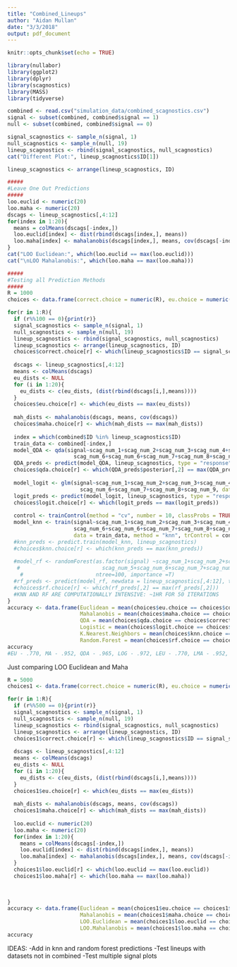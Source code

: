 ```yaml
---
title: "Combined_Lineups"
author: "Aidan Mullan"
date: "3/3/2018"
output: pdf_document
---
```


```r
knitr::opts_chunk$set(echo = TRUE)
```

```r
library(nullabor)
library(ggplot2)
library(dplyr)
library(scagnostics)
library(MASS)
library(tidyverse)

combined <- read.csv("simulation_data/combined_scagnostics.csv")
signal <- subset(combined, combined$signal == 1)
null <- subset(combined, combined$signal == 0)
```

```r
signal_scagnostics <- sample_n(signal, 1)
null_scagnostics <- sample_n(null, 19)
lineup_scagnostics <- rbind(signal_scagnostics, null_scagnostics)
cat("Different Plot:", lineup_scagnostics$ID[1])

lineup_scagnostics <- arrange(lineup_scagnostics, ID)
```

```r
#####
#Leave One Out Predictions
#####
loo.euclid <- numeric(20)
loo.maha <- numeric(20)
dscags <- lineup_scagnostics[,4:12]
for(index in 1:20){
  means = colMeans(dscags[-index,])
  loo.euclid[index] <- dist(rbind(dscags[index,], means))
  loo.maha[index] <- mahalanobis(dscags[index,], means, cov(dscags[-index,]))
}
cat("LOO Euclidean:", which(loo.euclid == max(loo.euclid)))
cat("\nLOO Mahalanobis:", which(loo.maha == max(loo.maha)))
```


```r
#####
#Testing all Prediction Methods
#####
R = 1000
choices <- data.frame(correct.choice = numeric(R), eu.choice = numeric(R), maha.choice = numeric(R), qda.choice = numeric(R), logit.choice = numeric(R), knn.choice = numeric(R), rf.choice = numeric(R))

for(r in 1:R){
  if (r%%100 == 0){print(r)}
  signal_scagnostics <- sample_n(signal, 1)
  null_scagnostics <- sample_n(null, 19)
  lineup_scagnostics <- rbind(signal_scagnostics, null_scagnostics)
  lineup_scagnostics <- arrange(lineup_scagnostics, ID)
  choices$correct.choice[r] <- which(lineup_scagnostics$ID == signal_scagnostics$ID)
  
  dscags <- lineup_scagnostics[,4:12]
  means <- colMeans(dscags)
  eu_dists <- NULL
  for (i in 1:20){
    eu_dists <- c(eu_dists, (dist(rbind(dscags[i,],means))))
  }
  choices$eu.choice[r] <- which(eu_dists == max(eu_dists))
  
  mah_dists <- mahalanobis(dscags, means, cov(dscags))
  choices$maha.choice[r] <- which(mah_dists == max(mah_dists))
  
  index = which(combined$ID %in% lineup_scagnostics$ID)
  train_data <- combined[-index,]
  model_QDA <- qda(signal~scag_num_1+scag_num_2+scag_num_3+scag_num_4+scag_num_5+
                     scag_num_6+scag_num_6+scag_num_7+scag_num_8+scag_num_9, data = train_data)
  QDA_preds <- predict(model_QDA, lineup_scagnostics, type = "response")
  choices$qda.choice[r] <- which(QDA_preds$posterior[,2] == max(QDA_preds$posterior[,2]))
  
  model_logit <- glm(signal~scag_num_1+scag_num_2+scag_num_3+scag_num_4+scag_num_5+
                       scag_num_6+scag_num_7+scag_num_8+scag_num_9, data = train_data, family ="binomial")
  logit_preds <- predict(model_logit, lineup_scagnostics, type = "response")
  choices$logit.choice[r] <- which(logit_preds == max(logit_preds))
  
  control <- trainControl(method = "cv", number = 10, classProbs = TRUE, returnData = TRUE)
  model_knn <- train(signal~scag_num_1+scag_num_2+scag_num_3+scag_num_4+scag_num_5+
                     scag_num_6+scag_num_6+scag_num_7+scag_num_8+scag_num_9, 
                     data = train_data, method = "knn", trControl = control)
  #knn_preds <- predict.train(model_knn, lineup_scagnostics)
  #choices$knn.choice[r] <- which(knn_preds == max(knn_preds))
  
  #model_rf <- randomForest(as.factor(signal) ~scag_num_1+scag_num_2+scag_num_3+scag_num_4+
   #                          scag_num_5+scag_num_6+scag_num_7+scag_num_8+scag_num_9, data = train_data,
    #                       ntree=100, importance =T)
  #rf_preds <- predict(model_rf, newdata = lineup_scagnostics[,4:12], type = "prob")
  #choices$rf.choice[r] <- which(rf_preds[,2] == max(rf_preds[,2]))
  #KNN AND RF ARE COMPUTATIONALLY INTENSIVE: ~1HR FOR 50 ITERATIONS
}
accuracy <- data.frame(Euclidean = mean(choices$eu.choice == choices$correct.choice), 
                       Mahalanobis = mean(choices$maha.choice == choices$correct.choice),
                       QDA = mean(choices$qda.choice == choices$correct.choice),
                       Logistic = mean(choices$logit.choice == choices$correct.choice),
                       K.Nearest.Neighbors = mean(choices$knn.choice == choices$correct.choice),
                       Random.Forest = mean(choices$rf.choice == choices$correct.choice))
accuracy
#EU - .770, MA - .952, QDA - .965, LOG - .972, LEU - .770, LMA - .952, KNN - , RF - 
```


Just comparing LOO Euclidean and Maha
```r
R = 5000
choices1 <- data.frame(correct.choice = numeric(R), eu.choice = numeric(R), maha.choice = numeric(R), loo.euclid = numeric(R), loo.maha = numeric(R), rf.choice = numeric(R), knn.choice = numeric(R))

for(r in 1:R){
  if (r%%500 == 0){print(r)}
  signal_scagnostics <- sample_n(signal, 1)
  null_scagnostics <- sample_n(null, 19)
  lineup_scagnostics <- rbind(signal_scagnostics, null_scagnostics)
  lineup_scagnostics <- arrange(lineup_scagnostics, ID)
  choices1$correct.choice[r] <- which(lineup_scagnostics$ID == signal_scagnostics$ID)
  
  dscags <- lineup_scagnostics[,4:12]
  means <- colMeans(dscags)
  eu_dists <- NULL
  for (i in 1:20){
    eu_dists <- c(eu_dists, (dist(rbind(dscags[i,],means))))
  }
  choices1$eu.choice[r] <- which(eu_dists == max(eu_dists))
  
  mah_dists <- mahalanobis(dscags, means, cov(dscags))
  choices1$maha.choice[r] <- which(mah_dists == max(mah_dists))
  
  loo.euclid <- numeric(20)
  loo.maha <- numeric(20)
  for(index in 1:20){
    means = colMeans(dscags[-index,])
    loo.euclid[index] <- dist(rbind(dscags[index,], means))
    loo.maha[index] <- mahalanobis(dscags[index,], means, cov(dscags[-index,]))
  }
  choices1$loo.euclid[r] <- which(loo.euclid == max(loo.euclid))
  choices1$loo.maha[r] <- which(loo.maha == max(loo.maha))
  

  
}
accuracy <- data.frame(Euclidean = mean(choices1$eu.choice == choices1$correct.choice), 
                       Mahalanobis = mean(choices1$maha.choice == choices1$correct.choice),
                       LOO.Euclidean = mean(choices1$loo.euclid == choices1$correct.choice),
                       LOO.Mahalanobis = mean(choices1$loo.maha == choices1$correct.choice))
accuracy

```

IDEAS:
-Add in knn and random forest predictions
-Test lineups with datasets not in combined
-Test multiple signal plots


